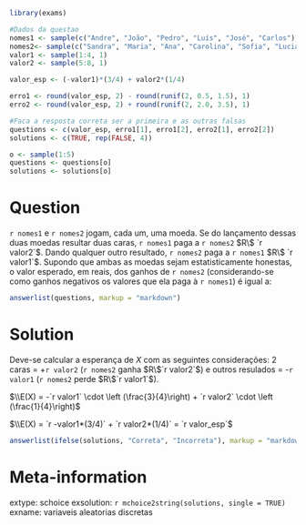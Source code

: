 ```r
library(exams)
```

```r
#Dados da questao
nomes1 <- sample(c("Andre", "João", "Pedro", "Luís", "José", "Carlos"), 1)
nomes2<- sample(c("Sandra", "Maria", "Ana", "Carolina", "Sofia", "Luciana"), 1)
valor1 <- sample(1:4, 1)
valor2 <- sample(5:8, 1)

valor_esp <- (-valor1)*(3/4) + valor2*(1/4)

erro1 <- round(valor_esp, 2) - round(runif(2, 0.5, 1.5), 1)
erro2 <- round(valor_esp, 2) + round(runif(2, 2.0, 3.5), 1)

#Faca a resposta correta ser a primeira e as outras falsas
questions <- c(valor_esp, erro1[1], erro1[2], erro2[1], erro2[2])
solutions <- c(TRUE, rep(FALSE, 4))

o <- sample(1:5)
questions <- questions[o]
solutions <- solutions[o]
```

Question
========
`r nomes1` e `r nomes2` jogam, cada um, uma moeda. Se do lançamento dessas duas moedas resultar duas caras, `r nomes1` paga a `r nomes2` $R\$ `r valor2`$. Dando qualquer outro resultado, `r nomes2` paga a `r nomes1` $R\$ `r valor1`$. Supondo que ambas as moedas sejam estatisticamente honestas, o valor esperado, em reais, dos ganhos de `r nomes2` (considerando-se como ganhos negativos os valores que ela paga à `r nomes1`) é igual a:

```r
answerlist(questions, markup = "markdown")
```

Solution
========
Deve-se calcular a esperança de $X$ com as seguintes considerações: 2 caras = +`r valor2` (`r nomes2` ganha $R\$`r valor2`$) e outros resulados = -`r valor1` (`r nomes2` perde $R\$`r valor1`$).

$\\E(X) = -`r valor1` \cdot \left (\frac{3}{4}\right) + `r valor2` \cdot \left (\frac{1}{4}\right)$

$\\E(X) = `r -valor1*(3/4)` + `r valor2*(1/4)` = `r valor_esp`$


```r
answerlist(ifelse(solutions, "Correta", "Incorreta"), markup = "markdown")
```

Meta-information
================
extype: schoice
exsolution: `r mchoice2string(solutions, single = TRUE)`
exname: variaveis aleatorias discretas